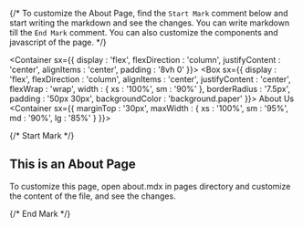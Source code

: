 {/*
    To customize the About Page, find the `Start Mark` comment below and start writing the markdown and see the changes.
    You can write markdown till the `End Mark` comment.
    You can also customize the components and javascript of the page.
*/}





<Head>
    <title>About Us | {publicRuntimeConfig.SCHOOL_NAME}</title>
</Head>

<Container sx={{ display : 'flex', flexDirection : 'column', justifyContent : 'center', alignItems : 'center', padding : '8vh 0' }}>
<Box sx={{
    display         : 'flex',
    flexDirection   : 'column',
    alignItems      : 'center',
    justifyContent  : 'center',
    flexWrap        : 'wrap',
    width           : { xs : '100%', sm : '90%' },
    borderRadius    : '7.5px',
    padding         : '50px 30px',
    backgroundColor : 'background.paper'
}}>
<Typography variant="h5">About Us</Typography>
<Container sx={{ marginTop : '30px', maxWidth : { xs : '100%', sm : '95%', md : '90%', lg : '85%' } }}>



{/* Start Mark */}



## This is an About Page

To customize this page, open about.mdx in pages directory and customize the content of the file, and see the changes.



{/* End Mark */}



</Container>
</Box>
</Container>
